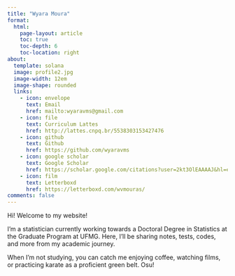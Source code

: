---
title: "Wyara Moura"
format:
  html:
    page-layout: article
    toc: true
    toc-depth: 6
    toc-location: right
about:
  template: solana
  image: profile2.jpg
  image-width: 12em
  image-shape: rounded
  links:
    - icon: envelope
      text: Email
      href: mailto:wyaravms@gmail.com  
    - icon: file
      text: Curriculum Lattes
      href: http://lattes.cnpq.br/5538303153427476
    - icon: github
      text: Github
      href: https://github.com/wyaravms
    - icon: google scholar
      text: Google Scholar
      href: https://scholar.google.com/citations?user=2kt3OlEAAAAJ&hl=en
    - icon: film
      text: Letterboxd
      href: https://letterboxd.com/wvmouras/
comments: false
---

Hi! Welcome to my website!

I'm a statistician currently working towards a Doctoral Degree in Statistics at the Graduate Program at UFMG. Here, I'll be sharing notes, tests, codes, and more from my academic journey. 

When I'm not studying, you can catch me enjoying coffee, watching films, or practicing karate as a proficient green belt. Osu!
